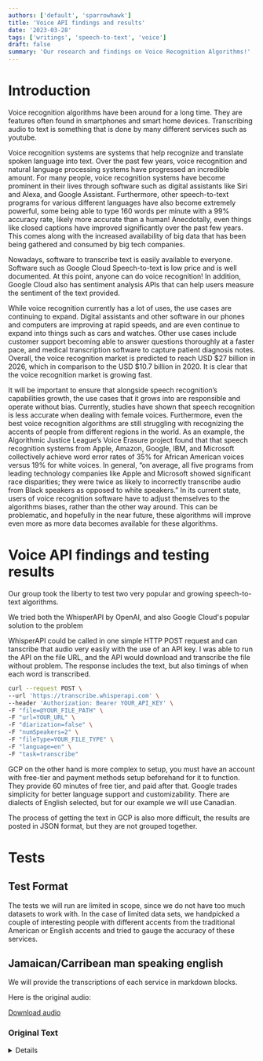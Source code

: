 ```yaml
---
authors: ['default', 'sparrowhawk']
title: 'Voice API findings and results'
date: '2023-03-28'
tags: ['writings', 'speech-to-text', 'voice']
draft: false
summary: 'Our research and findings on Voice Recognition Algorithms!'
---
```


# Introduction

Voice recognition algorithms have been around for a long time. They are features often found in smartphones and smart home devices. Transcribing audio to text is something that is done by many different services such as youtube.

Voice recognition systems are systems that help recognize and translate spoken language into text. Over the past few years, voice recognition and natural language processing systems have progressed an incredible amount. For many people, voice recognition systems have become prominent in their lives through software such as digital assistants like Siri and Alexa, and Google Assistant. Furthermore, other speech-to-text programs for various different languages have also become extremely powerful, some being able to type 160 words per minute with a 99% accuracy rate, likely more accurate than a human! Anecdotally, even things like closed captions have improved significantly over the past few years. This comes along with the increased availability of big data that has been being gathered and consumed by big tech companies.

Nowadays, software to transcribe text is easily available to everyone. Software such as Google Cloud Speech-to-text is low price and is well documented. At this point, anyone can do voice recognition! In addition, Google Cloud also has sentiment analysis APIs that can help users measure the sentiment of the text provided.

While voice recognition currently has a lot of uses, the use cases are continuing to expand. Digital assistants and other software in our phones and computers are improving at rapid speeds, and are even continue to expand into things such as cars and watches. Other use cases include customer support becoming able to answer questions thoroughly at a faster pace, and medical transcription software to capture patient diagnosis notes. Overall, the voice recognition market is predicted to reach USD \$27 billion in 2026, which in comparison to the USD \$10.7 billion in 2020. It is clear that the voice recognition market is growing fast.

It will be important to ensure that alongside speech recognition’s capabilities growth, the use cases that it grows into are responsible and operate without bias. Currently, studies have shown that speech recognition is less accurate when dealing with female voices. Furthermore, even the best voice recognition algorithms are still struggling with recognizing the accents of people from different regions in the world. As an example, the Algorithmic Justice League’s Voice Erasure project found that that speech recognition systems from Apple, Amazon, Google, IBM, and Microsoft collectively achieve word error rates of 35% for African American voices versus 19% for white voices. In general, “on average, all five programs from leading technology companies like Apple and Microsoft showed significant race disparities; they were twice as likely to incorrectly transcribe audio from Black speakers as opposed to white speakers.” In its current state, users of voice recognition software have to adjust themselves to the algorithms biases, rather than the other way around. This can be problematic, and hopefully in the near future, these algorithms will improve even more as more data becomes available for these algorithms.

# Voice API findings and testing results

Our group took the liberty to test two very popular and growing speech-to-text algorithms.

We tried both the WhisperAPI by OpenAI, and also Google Cloud's popular solution to the problem

WhisperAPI could be called in one simple HTTP POST request and can tanscribe that audio very easily with the use of
an API key. I was able to run the API on the file URL, and the API would download and transcribe the file without problem.
The response includes the text, but also timings of when each word is transcribed.

```bash
curl --request POST \
--url 'https://transcribe.whisperapi.com' \
--header 'Authorization: Bearer YOUR_API_KEY' \
-F "file=@YOUR_FILE_PATH" \
-F "url=YOUR_URL" \
-F "diarization=false" \
-F "numSpeakers=2" \
-F "fileType=YOUR_FILE_TYPE" \
-F "language=en" \
-F "task=transcribe"
```

GCP on the other hand is more complex to setup, you must have an account with free-tier and payment methods setup beforehand for
it to function. They provide 60 minutes of free tier, and paid after that. Google trades simplicity for better language support and customizability.
There are dialects of English selected, but for our example we will use Canadian.

The process of getting the text in GCP is also more difficult, the results are posted in JSON format, but they are not grouped together.

# Tests

## Test Format

The tests we will run are limited in scope, since we do not have too much datasets to work with.
In the case of limited data sets, we handpicked a couple of interesting people with different accents from the traditional American or English accents
and tried to gauge the accuracy of these services.

## Jamaican/Carribean man speaking english

We will provide the transcriptions of each service in markdown blocks.

Here is the original audio:

<div>
  <a
    href="http://sounds.bl.uk/resources/learning/soundsfamiliar/longer-clips/minorityethnic/sheffield.mp3"
    target="_blank"
  >
    Download audio
  </a>
</div>

### Original Text

<details>
```
What was your first impression of Sheffield when you came here?

Well it was funny, because when I look around and see the houses, everything was in one.
Back home in Jamaica each individual have their own home and spaces; you have your own land; we didn't have a great big houses.
People have the, were of, of the precession that we were living in trees and all sort of thing than house, like some time they're portray that on t, on the radio and on television.
But there ain't anything like that.
We all have our own home; nice little home and we have great deal of land.
Your next neighbour might be so many metres away from you and things weren't single file.
When I arrive in England and when I look and see the houses I thought they were factories, because everything all together.
Then after a few days you get to understand that that's not so.
These were houses and then you realise how a detach house is, semi-detach and then you just automatic, automatically got into the swing and accept what you've seen here.
But for me I was comfortable as I says and, uhm, in couple of days I foun, I got my own, I got a job and that makes things easy.
And then I work on that job for a few months and then I s, went to, we start recruiting, because my relative, they were involve in this Community Association business and they were in the process of, uhm, finding homes for people that just arriving, new arrival in this country and, uh, helping them settle down and finding jobs.
So I got in the midst of that.
So with me having, getting that bit of knowledge, things comes easy to me and when Sheffield Transport start to recruit people for conducting on trams I went down and took an interview and I start working as a conductor.
I was one of the first black person to, uhm, start it on the Sheffield Tramway and from that they took the trams off and I became a tr, bus, uh, bus conductor for couple of weeks.
And then I was a driver and I've done that for thirty-five-and-a-half years.

```
</details>

### Result of WhisperAPI

<details>
```

What was your first impression of Jeff Yule when you came here? It was funny because when
I look around and see the houses everything was in one. Back home in Jamaica, each
individual of their own home and spaces, your own land. We didn't have a great big houses.
People of the precession that we were living in trees and also out of the dugouts. But
sometimes they're portrayed at an unbeirutable television. But we are in anything like
that. We are our own home, nicely close and we have a great deal of land. Your next
neighbor might be so many meters away from you. And things were in single five. When they
arrived in England and when I look and see the houses, I thought they were factories
because everything is all together. Then after a few days you get to understand that
that's not so. These were houses and then you realize that the detachment was a semi
detachment. And then you just automatically go into this thing and accept what you've seen
here. But for me I was comfortable as I said and in a couple of days I got a job and that
makes things easy. And then I worked on that job for a few months and then we start
recruiting because my relatives were involved in this community association business and
they were in the process of finding homes for people that just arrived in your rival in
this country and helping them settle down and find jobs. So I got into the midst of that.
With me having getting that bit of knowledge, things comes easy to me and when she'll
transport starter recruits, people for conducting and trams, I went down and took an
interview and I started working as a conductor. I was one of the first black person to
start it in the Sheffield Tramway and from that the trams off and I became a bus conductor
for a couple of weeks and then a bus driver and I don't know what 35 and a half years.

```
</details>

### Result of Google Cloud Platform

The text in GCP is less formal in our results in Canadian English
<details>
```

what was your first impression of Jack you when you came here but it was funny cuz when I
look around and see the hours is everything was in one back home in Jamaica each
individual have their own home and spaces you have your own life we didn't have a great
big houses people of the procession that we were living in threes and a sort of things
that sometime they're pretty tree. Turn on the radio and television nice little amount we
have great deal of land your next neighbour might be so many metres away from you and
things one single fact when I arrive in England when I look on CV hours is I thought they
were factors because everything all together then after a few days you get to understand
that that's not so these why I was his and then you realize or detach hose is attached and
then you just automatically automatically got into this week and accept what you see in me
I thought I'd like me oh I got a job and that makes things easy and then I work on that
job for a few months and then I went to we start recruiting Because my relative they were
involved in this Community Association business and they were in the process of finding a
home for people that just arrived in your arrival in this country and helping them settle
down and finding jobs so I got him the mist of that so wake me up in getting that bit of
knowledge things comes easy to me and when Sheffield transport start to recruit people for
conducting and Rams I went down at 2 p.m. interview and I thought working as a conductor I
was one of the first black person to start it and a chef in Tramway and from that they
took the trams up and I became a bus but conduct of a couple of weeks and then a bus
driver and I'm done at 4:35 and a half years

```
</details>

## Findings from Jamaican Voice Sample

Just from a simple glance, OpenAI's WhisperAPI does a lot better than Google's solution.
It is able to distinguish quite easily, even through an accent the words that are being conveyed.
In our example WhisperAPI was at 83% text similarity to the original transcript.
Google cloud's accuracy was lower at 80%.

Google on the otherhand, hand more random words or 'misheard words' that were registered in the transcription.
This can be caused by Google's large selection of different languages, but not having a language similar to the Jamaican accent.
It seems that Google's service might be more fine tuned by a per-language basis rather than OpenAI, being able to handle all cases.

## Pakistani English Test

### Original audio

<a href="https://storage.googleapis.com/cs492-audio/pakistani_voice.mp3">
  Original Pakistani English Audio
</a>

### Original Transcript
<details>
```

I have always had a strong feeling to rebel. Even as a child, the more I was suppressed,
the more I resisted. In a conservative society, it was not easy for me or anyone around
me. I had a burning fire inside me. How can my country have such a richness of people
and culture and yet so much darkness? I decided to show this richness by telling the
stories of the communities that did not fit in the single narrative of my country. A
narrative that dictates how we have to think and how we have to live. A narrative that
nurtures fundamentalism and makes people radical and unaccepting. I am from Pakistan and
I make films. One by one, the heroes of my films became devices of hope for their
communities. Their diverse communities accepted me, let me in and let me tell their
stories to the world. One of these stories is about K2. K2 is the second highest and
most dangerous mountain in the world. While I was filming the hardships of the climbers
at K2, I noticed the hardships of the porters. They trace the routes of the deadly
mountains and carry the luggage of climbers on their back. While foreign climbers are
appreciated for their summits, these porters are deprived of any recognition. There I
met Hassan Sadpara, one of the high-altitude porter and climber. He's the first ever
Pakistani who scaled six 8,000-meter peaks, including Mount Everest, the highest peak in
the world. Through his story, the world first time found out about these struggles and
resistance of porters in Pakistan. Like mountaineers, the folk musicians of Pakistan are
also victims of social disregard. Faqeer Zulfiqar is the only musician in Pakistan who
plays boreendo, a 5,000-year-old clay musical instrument. In my eyes, he is an
inspiration, a hero, keeping our rich traditions alive. While we were filming our
documentary about dying folk musical instruments, some people near his village tried to
stop us. They could not tolerate something as forbidden as music being filmed. Imagine
an artist who depends on music for their survival. They have to go through the pain of
being called names and declared unfit for society. My third hero is my friend, Sarah
Gill. She made history by becoming Pakistan's first transgender doctor. Transgender
people are the most disrespected members of our community, discarded by everyone and
faced with so much discrimination, they are often left with two options for their
survival. Begging or prostitution. Sarah, however, made an exceptional achievement. But
breaking stereotypes was not easy for her. Her resilience is an inspiration. My films
carry the voice of these people far and wide. Our climber, Hassan Sadpara, was
recognized for his achievement. He was awarded a prize from Prime Minister of Pakistan
in 2015. Faqeer Zulfiqar got the Pride of Performance Award from the government in 2020.
The local government introduced music classes and scholarships for the folk and
classical musicians in Punjab Institute of Language, Art and Culture. Sarah became a
beacon of hope, a role model and voice of trans society in Pakistan. By telling these
untold stories, I hope to give a voice to the free thinkers of my country. For me, this
is an achievement and an act of defiance at the same time. Documentary is a space for
debate, a space for dialogue, a means to challenge the darkness of this society. And
there is so much darkness around us. Our internal fire and spark is the only way to
eradicate it. And that is my power to continue.

```
</details>

### Whisper API Transcript

<details>
```

I have always had a strong feeling to rebel. Even as a child, the more I was suppressed,
the more I resisted. In a conservative society, it was not easy for me or anyone around
me. I had a burning fire inside me. How can my country have such a richness of people
and culture? And yet so much darkness? I decided to show this richness by telling the
stories of the communities that did not fit in the single narrative of my country. A
narrative that dictates how we have to think and how we have to live. A narrative that
nurtures fundamentalism and makes people radical and unacceptable. I am from Pakistan
and I make films. One by one, the heroes of my films became the vices of hope for their
communities. Their diverse communities accepted me, let me in and let me tell their
stories to the world. One of these stories is about K2. K2 is the second highest and
most dangerous mountain in the world. While I was filming the hardships of the climbers
at K2, I noticed the hardships of the supporters. They trace the roads at the deadly
mountains and carry the luggage of climbers on their back. While foreign climbers are
appreciated for their summits, these voters are deprived of any recognition. There I met
Hassan Sadbara, one of the high altitude, and the high altitude and climbers. He is the
first ever Pakistani who scaled 6,8,000 meter peaks including Mount Everest, the highest
peak in the world. Through his story, the world first time found out about the struggles
and resistance of voters in Pakistan. Like Mount Eniers, the folk musicians of Pakistan
are also victims of social disregard. Fakirs will figure it's the only musician in
Pakistan who plays Borendo. A 5000 year old clay musical instrument. In my eyes, he is
an inspiration. A hero keeping a rich tradition alive. While we were filming our
documentary about dying folk musical instruments, some people near his village tried to
stop us. They could not tolerate something as forbidden as music being filmed. Imagine
an artist who depends on music for their survival. They have to go through the pain of
being called names and declared unfit for the society. My third hero is my friend
Saragil. She made history by becoming Pakistan's first transgender doctor. Transgender
people are most respected members of our community. Discarded by everyone and faced with
so much discrimination, they are often left with two options for their survival. Raging
or prostitution. Sara, however, made an exceptional achievement, but breaking
stereotypes was not easy for her. Her resilience is an inspiration. My films carry the
vise of these people far and wide. Our climate has since had parava recognized for his
achievement. She was awarded a prize from Prime Minister of Pakistan in 2015. Fakirs
will figure out the pride of performance award from the government in 2020. The local
government introduced the music, classes and scholarships for the folk and classical
musicians in Punjab Institute of Language, Art and Culture. Sara became beacon of hope,
a role model and vise of trans society in Pakistan. By telling these untold stories, I
hope to give a vise to the free thinkers of my country. For me, this is an achievement
and an act of defiance at the same time. Documentary is a space for debate, a space for
dialogue, a means to challenge the darkness of the society and there is so much darkness
around us. Our internal fire and spark is the only way to eradicate it and that is my
power to continue. Thank you.

```

</details>

### Google Cloud Transcript (EN-PK)

<details>
```

I have always had a strong feeling 2331 as a child the more I was suppressed the more I
registered in a conservative society it was not easy for me or anyone around me I had a
burning fire inside me how can my country have situation as of people and culture and
yet so much darkness I decided to show this business by telling the stories of the
communities that did not fit in the single narrative of my country a narrative that
dictates how we have to think and how we have to live a narrative that nurtures
fundamentalism and makes people tentacle and and accepting I am from pakistan and I make
friends one by one the heroes of my films became the voices of hope for their
communities their diverse communities accepted me let me in and let me tell their
stories to the world one of these stories about K2 K2 is the second highest and most
dangerous mountain in the world while I was filming the hardships of the climate
setstate to I noticed the hardships of the Potter's that raise the roots at the Deadly
mountains and carry the language of climbers on their back while foreign clients are
appreciated for their Summit these ports are deprived of any recognition there I met her
Sansad Dhara one of the high altitude Potter and calendar he is the first ever Pakistani
who scaled 68 thousand peaks including Mount Everest is the highest peak in the world
through his story the world first time found out about the struggles and resistance of
voters in Pakistan like mountaineers the folk Musicians of Pakistan and also victim of
social different guard Fakir Zulfikar is the only musician in Pakistan who plays out
into a 5000 year old clay musical instrument in my eyes he is an inspiration Hero
keeping a rich tradition se life while we were filming a documentary about dying folk
musical instrument some people near his village try to stop us the could not tolerate
something as forbidden as music being film imagine an artist who depends on music for
their survival they have to go through the pain of being called names and declared unfit
for the society my third hero is my friend Sara Gil she made history by becoming
Pakistan's first transgender doctor class tender people are most respected members of
our community discarded by everyone and faced with so much discrimination they are often
left with two options for their survival dagang aur prostitution Sahara however made an
exceptional achievement but breaking stereotypes was not easy for her odysseus is an
inspiration my feelings carry the voice of these people far and wide our climate Hasan
satpara was recognised for his achievement he was awarded a prize from Prime Minister of
Pakistan in 2015 Fakir julfikar got the pride of performance award from the government
in 2020 the local government introduced in music classes and scholarships for the folk
and classical musicians in Punjab Institute of language art and culture Sarah became
Beacon of hope a role model and voice of Trans society in Pakistan by telling this
untold stories I hope to give a voice to the freethinkers of my country for me this is
an achievement and an act of defiance at the same time documentary is the space for
debate A space for dialogue a means to change the darkness of the society and there is
so much darkness around as an internal fire and Spark is the only way to replicated and
that is my power to continue thank you

```
</details>

### Results of Pakistani English

In this head-to-head WhisperAPI beat out Google by 10%.
The text similarity to the original was 89% for Whisper and 79% for Google.
This transcription was well transcribed since Google has a language option for Pakistani English.

## Nigerian English Test

Original Audio

<a href="https://storage.googleapis.com/cs492-audio/nigerian_voice.mp3">Original Audio</a>

### Original Transcript
<details>

```

Waddling along the parched Australian earth, this female platypus is searching for fresh
water. Over the past year, a severe drought turned rivers and streams to mere trickles.
She barely survived and was unable to reproduce. Could the next year bring a change in
luck? 00:30 It's autumn and fat raindrops finally come spilling from the sky. Within
days, the platypus finds a river and begins to hunt. Her webbed feet propel her along
and her waterproof coat traps heat close to her body. Underwater, she senses her
surroundings with her duck-like bill, which is fitted with about 40,000
electroreceptors. This allows her to detect the minuscule electrical signals coming from
a glass shrimp’s nerves and muscles. She makes it a quick meal. And once she clambers
back on land to construct a burrow, she waddles in a lizard-like posture, her limbs
moving horizontally to her spine. 01:14 The platypus has many quirks. As a monotreme,
she's part of the most ancient lineage of mammals alive today. Consequently, she has a
curious mix of mammalian, avian, and reptilian features, which is reflected in her
genome. For instance, mammals usually have one pair of chromosomes that determine sex.
But the platypus has five, which more closely resemble a bird’s. Let's hope she gets to
put them to use. 01:45 She regains her strength and, as winter turns to spring, it’s
time to mate. However, she can’t raise her young here. The surrounding land has begun to
be deforested, causing the riverbank to erode. Instead, she journeys upstream and
settles in a clear, deep pool sheltered by a river red gum tree. Suddenly, a rustle
flushes birds from the undergrowth and a fox appears. These predators have threatened
platypuses ever since they were introduced to Australia by white settlers in 1855. The
fox doesn’t see her this time, but the platypus will need to stay alert. 02:27 Two males
also occupy this area and, soon enough, they begin competing for her affections. Each
has spurs on its hind legs containing a potent snake-like venom. One male fights the
other off and courts the female over several weeks, swimming alongside her, and
occasionally biting her tail. Eventually, she reciprocates, and they swim around in
circles before doing the deed. The male platypus has a penis with eccentric features
like two heads and spines that aid and fertilization. 03:02 Over the following week, the
female constructs an extensive burrow furnished with a cozy nest. She plugs up the
tunnels leading in, making them appear as dead ends to potential predators. Then, much
like a reptile or bird, she lays eggs from her cloaca, a single opening that's used for
both reproduction and excretion. She incubates her eggs, and as the river red gum tree
blooms, her offspring hatch. 03:33 Like other mammals, she feeds them milk. But unlike
other mammals, she has no nipples. Instead, her milk oozes from mammary glands onto her
belly, where her babies slurp it up. This pooled milk invites bacteria, but the platypus
also produces potent antibacterial proteins, ensuring her newborns are safe. 03:57 She
continues nursing them for four months— hunting, evading the fox, and repairing her
burrow all the while. By the time her young are ready to make their debut, the summer is
waning. One evening, after the female platypus returns from hunting, she finds that one
nestling has already struck off on its own. A few days later, the other also leaves the
borough. Soon, her young are living completely independently. And eventually they’ll
leave this part of the river to make homes of their own.

```
</details>

### Whisper API transcript

<details>
```

Ted Audio Collective It's Ted Talks, Ailey. I'm your host, Elise Hugh. The unsung heroes
of congested urban areas are motorcycle cab drivers. And Lagos, they're the ones getting
millions to work and other places they need to go. But their vehicles are powered by
dirty, high polluting fuels. In his Ted 2022 talk, Otter Tio Bommi Duro shares his work
to take these vehicles electric and transform the lives and livelihoods of drivers along
the way. After the break. I join you from Lagos, Nigeria, one of the larger cities in
Africa. By 2050, Lagos will outgrow many of the larger cities in the world, including
New York and Mexico City. And will be home to over 32 million people. By that same date,
Nigeria will be home to more people than the United States. But there is a problem.
Lagos and other African-Megas cities suffer or are plagued by limited road
infrastructure, pollution, congestion and poor city conditions. This makes it very
difficult for people to get to work, especially in low-income communities, where poverty
infrastructure gaps are pervasive. Enter the African motorcycle taxi driver. Driving on
two and three wheels, they reach through the congested streets of Africa, getting people
and goods to where they need to be. Unfortunately, these drivers are excluded from the
formal economy. Unable to afford to buy clean, efficient vehicles, they are left to rent
old gas engines from exploitative loan sharks. Because of this tough situation that
these drivers endure, they are often left to friend for themselves. Part of what they
also endure and suffer is high costs of operations from these exploitative loan sharks.
And also, these drivers pollute the environment. If nothing is done, pollution from two
and three wheels vehicles in Africa will hit 1.7 gigatons of emissions every year
according to our estimates. This is equivalent to pollution from two million Boeing 737
airplanes every single year. I left my engineering job in 2013 to go to MIT where I met
my co-founder, Cheney Duazador, a fellow engineer with similar dreams. We bonded about
the realization that Africa was being left behind in the global transition to clean
mobility. Inspired by the work of other innovators around the world, we chose to embark
on a journey to create a three-part solution, which provides motorcycle taxi drivers in
Africa access to electric vehicles, battery swaps and maintenance, and also emergency
assistance. Here is how it works. Drivers sign up on the platform and instantly they get
access to an electric motorcycle and a full battery swap. So therefore, they are able to
save up and earn money to buy those vehicles. In addition, we also help lower their
risks by providing them access to emergency response, health insurance, and maintenance
plans. This represents an integrated approach to the design, manufacturing, financing,
and operations of an electric mobility platform, targeted at highly vulnerable,
informal, and on-banked people groups. The revenue from the drivers covers the cost of
the electric fleet and the batteries, while the cost of R&D and technology is covered by
our partners, including foundations, nonprofits, and investors. Meet Baba Gmeru, one of
our drivers. Before signing up on our platform, he was a small holder farmer earning $3
a day in the Bamboo Bamboo community in southwestern Nigeria. Try that this stroke when
Baba Gmeru lost his first son. Without help, he struggled to transport from produce, and
therefore could not make ends meet. After signing up on our platform, he immediately got
access to an electric motorcycle plus a fully charged battery on a daily basis. This
enabled him to be able to transport people in his community, make a little bit more
money, and also meet his obligations, including sending his younger son to school. Our
platform enabled him to increase his net income on a daily basis from $3 to $6. Today,
our platform has served a network of over 15,000 drivers, and our data shows that the
average driver has about 5 dependents, meaning that our work has likely impacted over
75,000 livelihoods. By 2025, our goal is to provide electric mobility solutions to over
150,000 drivers. And if this idea really takes off, electric mobility innovators and
climate entrepreneurs in Africa could jointly impact over 10 million motorcycle taxi
drivers. By doing this, we will be helping to move the world's youngest and fastest
growing continent towards a more sustainable and a prosperous future, and we will be
creating jobs and reducing emissions. Thank you very much. For millennia, we have
debated the link between our mental, physical, and spiritual health. So where are we
now? We're going to have major breakthroughs in the ability to integrate the whole mind.
What does consenting look feel and sound like for me, and how do I recognize that in
other people? I think of it as energy. Are we amplifying our energy? Are we diminishing
our energy? Mind body spirit, a three-part series on the Ted Radio Hour from NPR. Listen
wherever you get your podcasts. Ted Talks daily is hosted by me, Elise Hugh, and
produced by Ted. The music is from Alison Layton Brown, and our mixer is Christopher
Faisy-Bogan. We record the talks at Ted Events We Host, or from Ted X Events, which are
organized independently by volunteers all over the world. And we'd love to hear from
you. Leave us a review on Apple podcasts or email us at podcasts at Ted.com. PRX.

```
</details>

### Google cloud transcript
<details>

```

head REO collective it's a dark daily elite you the other time he rolls of a congested
urban areas are motorcycle cab driver in Lagos they're the ones getting millions to work
and other places they need to go but their vehicles are powered by dirty highfalutin fuel
in his pad 2022 top auto tire Bobby Darrell shares his work to take these vehicles
electric and transform the lives and livelihoods of drivers along the way up to the break
journey from Lagos Nigeria what are the largest cities in in Africa by 2050 Lagos will
outgrown men are the largest cities in the world including New York and Mexico City and
will be home to over 32 million people by that same date Nigeria will be home tomorrow
people the United States but there is a problem Lagos and other African megacities so far
away plagued by limited rodeffer structure pollution congestion and possible conditions
this makes it very difficult for people to get work especially in low-income communities
where poverty infrastructure gaps are are pervasive enter the African motorcycle taxi
driver driving on two and three wheels they reached through the congested streets of
Africa getting people and goods to where they need to be unfortunately these drivers are
excluded from the formal economy on able to afford to buy clean efficient vehicles they
are left to rent old gas engines from exploitative loan sharks because of this tough
situation that is drivers and be or they are often left to fend for themselves part of
what they also and beyond so far is High costs of operations from the sex positive loan
sharks and also these drivers pollute the environment if nothing is done pollution from
two and three wheeled vehicles in Africa will hit 1.7 gigatonnes of emissions every year
according to wire estimates this is equivalent to pollution from 2 million Boeing 737
airplanes every single year I left my engineering job in 2013 to go to MIT where I met my
co-founder schedules order a fellow engineer with similar dreams we bonded over the
realisation that Africa was been left behind in the Global transition to clean mobility
inspired by the work of other innovators around the world who chose to embark on a journey
to quit a three-part solution which provides motorcycle taxi drivers in Africa access to
electric vehicles battery swaps and maintenance and also emergency assistance here's how
it works driver sign up on the platform and he starts with the Galaxy S2 electric
motorcycle and a full battery swap so therefore the able to save up and earn money to buy
those vehicles in addition we also help lower there are risks by providing them access to
emergency response health insurance and maintenance plan this represents an integrated
approach to the design manufacturing financing and operations of electric mobility
platform targeted at highly vulnerable informal and unbanked people groups the revenue
from the drivers cover the cost of the electric field and the batteries were the cost of
around their technology is covered by our partners including foundations nonprofit and
investors mizpah barbero what about drivers before signing up on a platform it was a small
hole the father earning $3 a day in the bama bama community in southwestern Nigeria had a
stroke when Robert Barrow lost his first son without help he struggled to transport Farm
produce and therefore could not make ends meet after sign up on a platform humidity got
access to a little motorcycle blast a fully charged battery on a daily basis this enabled
him to be able to transport people in his community make a little bit more money and also
meet its obligations including sending his younger son to school apart from enable them to
increase in net income on a daily basis from $3 to $6 to date a pastor must have the
network of over 15,000 drivers and Our Data shows that the average driver has about five
dependents meaning that our work has likely impacted over 75,000 livelihoods by 2025 our
goal is to provide electric mobility solutions to over 150,000 drivers and if this idea
really take the electric mobility innovative and climate entrepreneurs in Africa called
jointly impact over 10 million motorcycle taxi drivers by doing this we will be helping to
move the world's youngest and fastest-growing continent towards a more sustainable and a
prosperous future and we will be creating jobs and reducing emissions thank you very much
for your help so where are we now we don't have major breakthroughs in the ability to
integrate the whole mind what is contending that feel and sound like for me and how do I
recognise that in other people I think of it as energy are we amplifier energy are we
diminishing our energy mind-body-spirit a three-part series on the Ted Radio Hour from NPR
listen whenever you get your podcast TED talks daily is hosted by me early if you and
produced by Ted the music is from Allison Layton brown and our mixer is Christopher baby
bogan we record the talks caravans we host or from tedx events were organised
independently by volunteers all over the world and we love to hear from you leave us a
review on Apple podcasts or email at a podcast at telkom

```
</details>

### Results of Nigerian Voice

In this benchmark, for Google Cloud's Service we chose the Nigerian English, this means that the
transcription test should be fair against OpenAI's whisperAPI.
After text similarity check the results are:
98% similar for Whisper and 96% for Google. This makes both options extremely accurate for their use cases
and a good job done for both companies.

## Overall findings from our investigation

We found through investigations that there is still a lot of work to do in big tech on improving voice recognition
to a better level. In comparison, the Open Source side of OpenAI has done an incredible job with English and understanding all types
of accents without manually telling the program what it is. The accuracy figures of the WhisperAPI was consistently greater than Google's in terms of
accuracy. Currently there is also the parallel of ChatGPT being a better AI Chatbot experience than Bard, meaning that big tech such as Google may not
be the front runners of AI and ML algorithms currently.

<img src="https://storage.googleapis.com/cs492-audio/images/WhisperAPI%20vs%20Google%20Cloud%20Platform%20speech%20transcription.png" />

Accuracy graph of various English accents

## Ethical conclusions

In conclusion, there is a lot of progress in voice detection in OpenAI. Voice recognition from Google is currently lacking behind, but provides
a decent experience. Some problems that can be found from the lack of accuracy is bad transcriptions in services such as Youtube videos, educational videos
where instructors may have a vastly different accent. This can lead to a hard time for students to understand their english, or could offend the instructors
for not being able to pick up on their English accent. On the bright side, the algorithms from OpenAI provide a great alternative to other companies
being quite accurate in a diverse audio set.

## References
Lloreda, C. L. (2020, July 5). Speech recognition tech is yet another example of bias. Scientific American. Retrieved April 9, 2023, from https://www.scientificamerican.com/article/speech-recognition-tech-is-yet-another-example-of-bias/
Thormundsson, B. (2022, September 6). Global Voice Recognition Market 2026. Statista. Retrieved April 9, 2023, from https://www.statista.com/statistics/1133875/global-voice-recognition-market-size/
```
